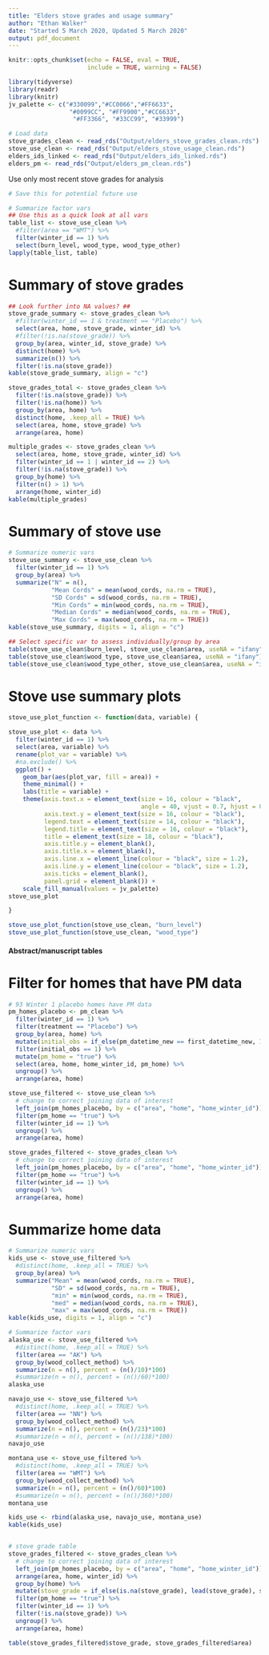 ```yaml
---
title: "Elders stove grades and usage summary"
author: "Ethan Walker"
date: "Started 5 March 2020, Updated 5 March 2020"
output: pdf_document 
---
```


```r
knitr::opts_chunk$set(echo = FALSE, eval = TRUE, 
                      include = TRUE, warning = FALSE)
```

```r
library(tidyverse)
library(readr)
library(knitr)
jv_palette <- c("#330099","#CC0066","#FF6633", 
                 "#0099CC", "#FF9900","#CC6633",
                  "#FF3366", "#33CC99", "#33999")
```

```r
# Load data
stove_grades_clean <- read_rds("Output/elders_stove_grades_clean.rds")
stove_use_clean <- read_rds("Output/elders_stove_usage_clean.rds")
elders_ids_linked <- read_rds("Output/elders_ids_linked.rds")
elders_pm <- read_rds("Output/elders_pm_clean.rds")
```


############ Use only most recent stove grades for analysis ###############


```r
# Save this for potential future use

# Summarize factor vars
## Use this as a quick look at all vars
table_list <- stove_use_clean %>% 
  #filter(area == "WMT") %>% 
  filter(winter_id == 1) %>%  
  select(burn_level, wood_type, wood_type_other) 
lapply(table_list, table)
```

# Summary of stove grades
```r
## Look further into NA values? ##
stove_grade_summary <- stove_grades_clean %>% 
  #filter(winter_id == 1 & treatment == "Placebo") %>% 
  select(area, home, stove_grade, winter_id) %>% 
  #filter(!is.na(stove_grade)) %>% 
  group_by(area, winter_id, stove_grade) %>% 
  distinct(home) %>% 
  summarize(n()) %>% 
  filter(!is.na(stove_grade))
kable(stove_grade_summary, align = "c")

stove_grades_total <- stove_grades_clean %>% 
  filter(!is.na(stove_grade)) %>% 
  filter(!is.na(home)) %>% 
  group_by(area, home) %>% 
  distinct(home, .keep_all = TRUE) %>% 
  select(area, home, stove_grade) %>% 
  arrange(area, home) 
```


```r
multiple_grades <- stove_grades_clean %>% 
  select(area, home, stove_grade, winter_id) %>% 
  filter(winter_id == 1 | winter_id == 2) %>% 
  filter(!is.na(stove_grade)) %>%
  group_by(home) %>% 
  filter(n() > 1) %>% 
  arrange(home, winter_id)
kable(multiple_grades)
```

# Summary of stove use
```r
# Summarize numeric vars
stove_use_summary <- stove_use_clean %>% 
  filter(winter_id == 1) %>% 
  group_by(area) %>% 
  summarize("N" = n(),
            "Mean Cords" = mean(wood_cords, na.rm = TRUE),
            "SD Cords" = sd(wood_cords, na.rm = TRUE),
            "Min Cords" = min(wood_cords, na.rm = TRUE), 
            "Median Cords" = median(wood_cords, na.rm = TRUE), 
            "Max Cords" = max(wood_cords, na.rm = TRUE))
kable(stove_use_summary, digits = 1, align = "c")

## Select specific var to assess individually/group by area
table(stove_use_clean$burn_level, stove_use_clean$area, useNA = "ifany")
table(stove_use_clean$wood_type, stove_use_clean$area, useNA = "ifany")
table(stove_use_clean$wood_type_other, stove_use_clean$area, useNA = "ifany")
```

# Stove use summary plots
```r
stove_use_plot_function <- function(data, variable) {

stove_use_plot <- data %>% 
  filter(winter_id == 1) %>% 
  select(area, variable) %>% 
  rename(plot_var = variable) %>% 
  #na.exclude() %>% 
  ggplot() +
    geom_bar(aes(plot_var, fill = area)) +
    theme_minimal() +
    labs(title = variable) +
    theme(axis.text.x = element_text(size = 16, colour = "black", 
                                     angle = 40, vjust = 0.7, hjust = 0.7),
          axis.text.y = element_text(size = 16, colour = "black"),
          legend.text = element_text(size = 14, colour = "black"),
          legend.title = element_text(size = 16, colour = "black"),
          title = element_text(size = 18, colour = "black"),
          axis.title.y = element_blank(),
          axis.title.x = element_blank(),
          axis.line.x = element_line(colour = "black", size = 1.2), 
          axis.line.y = element_line(colour = "black", size = 1.2), 
          axis.ticks = element_blank(),
          panel.grid = element_blank()) +
    scale_fill_manual(values = jv_palette)
stove_use_plot

}

stove_use_plot_function(stove_use_clean, "burn_level")
stove_use_plot_function(stove_use_clean, "wood_type")
```


#### Abstract/manuscript tables ####

# Filter for homes that have PM data
```r
# 93 Winter 1 placebo homes have PM data
pm_homes_placebo <- pm_clean %>% 
  filter(winter_id == 1) %>% 
  filter(treatment == "Placebo") %>% 
  group_by(area, home) %>% 
  mutate(initial_obs = if_else(pm_datetime_new == first_datetime_new, 1, 0)) %>% 
  filter(initial_obs == 1) %>% 
  mutate(pm_home = "true") %>% 
  select(area, home, home_winter_id, pm_home) %>% 
  ungroup() %>% 
  arrange(area, home)

stove_use_filtered <- stove_use_clean %>% 
  # change to correct joining data of interest
  left_join(pm_homes_placebo, by = c("area", "home", "home_winter_id")) %>% 
  filter(pm_home == "true") %>% 
  filter(winter_id == 1) %>% 
  ungroup() %>% 
  arrange(area, home)

stove_grades_filtered <- stove_grades_clean %>% 
  # change to correct joining data of interest
  left_join(pm_homes_placebo, by = c("area", "home", "home_winter_id")) %>% 
  filter(pm_home == "true") %>% 
  filter(winter_id == 1) %>% 
  ungroup() %>% 
  arrange(area, home)
```

# Summarize home data
```r
# Summarize numeric vars
kids_use <- stove_use_filtered %>%  
  #distinct(home, .keep_all = TRUE) %>%  
  group_by(area) %>% 
  summarize("Mean" = mean(wood_cords, na.rm = TRUE), 
            "SD" = sd(wood_cords, na.rm = TRUE),
            "min" = min(wood_cords, na.rm = TRUE), 
            "med" = median(wood_cords, na.rm = TRUE), 
            "max" = max(wood_cords, na.rm = TRUE))
kable(kids_use, digits = 1, align = "c")

# Summarize factor vars
alaska_use <- stove_use_filtered %>%  
  #distinct(home, .keep_all = TRUE) %>% 
  filter(area == "AK") %>% 
  group_by(wood_collect_method) %>% 
  summarize(n = n(), percent = (n()/10)*100)
  #summarize(n = n(), percent = (n()/60)*100)
alaska_use

navajo_use <- stove_use_filtered %>%  
  #distinct(home, .keep_all = TRUE) %>% 
  filter(area == "NN") %>% 
  group_by(wood_collect_method) %>% 
  summarize(n = n(), percent = (n()/23)*100)
  #summarize(n = n(), percent = (n()/138)*100)
navajo_use

montana_use <- stove_use_filtered %>%  
  #distinct(home, .keep_all = TRUE) %>% 
  filter(area == "WMT") %>% 
  group_by(wood_collect_method) %>% 
  summarize(n = n(), percent = (n()/60)*100)
  #summarize(n = n(), percent = (n()/360)*100)
montana_use

kids_use <- rbind(alaska_use, navajo_use, montana_use)
kable(kids_use)


# stove grade table
stove_grades_filtered <- stove_grades_clean %>% 
  # change to correct joining data of interest
  left_join(pm_homes_placebo, by = c("area", "home", "home_winter_id")) %>% 
  arrange(area, home, winter_id) %>% 
  group_by(home) %>% 
  mutate(stove_grade = if_else(is.na(stove_grade), lead(stove_grade), stove_grade)) %>% 
  filter(pm_home == "true") %>% 
  filter(winter_id == 1) %>%
  filter(!is.na(stove_grade)) %>% 
  ungroup() %>% 
  arrange(area, home)

table(stove_grades_filtered$stove_grade, stove_grades_filtered$area)
```

